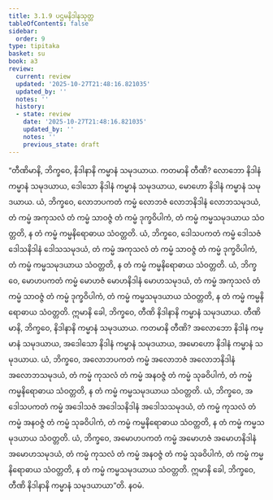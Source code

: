 ```yaml
---
title: 3.1.9 ပဌမနိဒါနသုတ္တ
tableOfContents: false
sidebar:
  order: 9
type: tipitaka
basket: su
book: a3
review:
  current: review
  updated: '2025-10-27T21:48:16.821035'
  updated_by: ''
  notes: ''
  history:
  - state: review
    date: '2025-10-27T21:48:16.821035'
    updated_by: ''
    notes: ''
    previous_state: draft
---
```



<ReviewStatus review={frontmatter.review} showDetails={true} />

<HypothesisAnnotation frontmatter={frontmatter} />

<DynamicBreadcrumb />

<Division number="112" book="a3" e="ch" v="15" p="266">

<Paragraph number="894" book="a3">
“တီဏိမာနိ, ဘိက္ခဝေ, နိဒါနာနိ ကမ္မာနံ သမုဒယာယ. ကတမာနိ တီဏိ? လောဘော နိဒါနံ ကမ္မာနံ သမုဒယာယ, ဒေါသော နိဒါနံ ကမ္မာနံ သမုဒယာယ, မောဟော နိဒါနံ ကမ္မာနံ သမုဒယာယ. ယံ, ဘိက္ခဝေ, လောဘပကတံ ကမ္မံ လောဘဇံ လောဘနိဒါနံ လောဘသမုဒယံ, တံ ကမ္မံ အကုသလံ တံ ကမ္မံ သာဝဇ္ဇံ တံ ကမ္မံ ဒုက္ခဝိပါကံ, တံ ကမ္မံ ကမ္မသမုဒယာယ သံဝတ္တတိ, န တံ ကမ္မံ ကမ္မနိရောဓာယ သံဝတ္တတိ. ယံ, ဘိက္ခဝေ, ဒေါသပကတံ ကမ္မံ ဒေါသဇံ ဒေါသနိဒါနံ ဒေါသသမုဒယံ, တံ ကမ္မံ အကုသလံ တံ ကမ္မံ သာဝဇ္ဇံ တံ ကမ္မံ ဒုက္ခဝိပါကံ, တံ ကမ္မံ ကမ္မသမုဒယာယ သံဝတ္တတိ, န တံ ကမ္မံ ကမ္မနိရောဓာယ သံဝတ္တတိ. ယံ, ဘိက္ခဝေ, မောဟပကတံ ကမ္မံ မောဟဇံ မောဟနိဒါနံ မောဟသမုဒယံ, တံ ကမ္မံ အကုသလံ တံ ကမ္မံ သာဝဇ္ဇံ တံ ကမ္မံ ဒုက္ခဝိပါကံ, တံ ကမ္မံ ကမ္မသမုဒယာယ သံဝတ္တတိ, န တံ ကမ္မံ ကမ္မနိရောဓာယ သံဝတ္တတိ. ဣမာနိ ခေါ, ဘိက္ခဝေ, တီဏိ နိဒါနာနိ ကမ္မာနံ သမုဒယာယ.
</Paragraph>

<Paragraph number="895" book="a3">
တီဏိမာနိ, ဘိက္ခဝေ, နိဒါနာနိ ကမ္မာနံ သမုဒယာယ. ကတမာနိ တီဏိ? အလောဘော နိဒါနံ ကမ္မာနံ သမုဒယာယ, အဒေါသော နိဒါနံ ကမ္မာနံ သမုဒယာယ, အမောဟော နိဒါနံ ကမ္မာနံ သမုဒယာယ. ယံ, ဘိက္ခဝေ, အလောဘပကတံ ကမ္မံ အလောဘဇံ အလောဘနိဒါနံ အလောဘသမုဒယံ, တံ ကမ္မံ ကုသလံ တံ ကမ္မံ အနဝဇ္ဇံ တံ ကမ္မံ သုခဝိပါကံ, တံ ကမ္မံ ကမ္မနိရောဓာယ သံဝတ္တတိ, န တံ ကမ္မံ ကမ္မသမုဒယာယ သံဝတ္တတိ. ယံ, ဘိက္ခဝေ, အဒေါသပကတံ ကမ္မံ အဒေါသဇံ အဒေါသနိဒါနံ အဒေါသသမုဒယံ, တံ ကမ္မံ ကုသလံ တံ ကမ္မံ အနဝဇ္ဇံ တံ ကမ္မံ သုခဝိပါကံ, တံ ကမ္မံ ကမ္မနိရောဓာယ သံဝတ္တတိ, န တံ ကမ္မံ ကမ္မသမုဒယာယ သံဝတ္တတိ. ယံ, ဘိက္ခဝေ, အမောဟပကတံ ကမ္မံ အမောဟဇံ အမောဟနိဒါနံ အမောဟသမုဒယံ, တံ ကမ္မံ ကုသလံ တံ ကမ္မံ အနဝဇ္ဇံ တံ ကမ္မံ သုခဝိပါကံ, တံ ကမ္မံ ကမ္မနိရောဓာယ သံဝတ္တတိ, န တံ ကမ္မံ ကမ္မသမုဒယာယ သံဝတ္တတိ. ဣမာနိ ခေါ, ဘိက္ခဝေ, တီဏိ နိဒါနာနိ ကမ္မာနံ သမုဒယာယာ”တိ.

</Paragraph>
</Division>

<Paragraph number="896" type="center" book="a3">
နဝမံ.
</Paragraph>